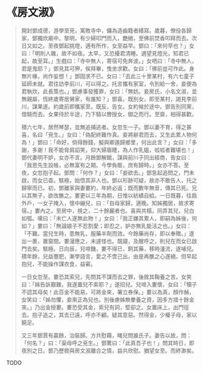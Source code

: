 # 《房文淑》

> 開封鄧成德，游學至兗，寓敗寺中，傭為造齒籍者繕寫。歲暮，僚役各歸家，鄧獨炊廟中。黎明，有少婦叩門而入，艷絕，至佛前焚香叩拜而去。次日又如之。至夜鄧起挑燈，適有所作，女至益早。鄧曰：「來何早也？」女曰：「明則人雜，故不如夜。太早，又恐擾君清睡。適望見燈光，知君已起，故至耳。」生戲曰：「寺中無人，寄宿可免奔波。」女哂曰：「寺中無人，君是鬼耶？」鄧見其可狎，俟拜畢，曳坐求歡。女曰：「佛前豈可作此。身無片椽，尚作妄想！」鄧固求不已。女曰：「去此三十里某村，有六七童子延師未就。君往訪李前川，可以得之。托言攜有家室，令別給一舍，妾便為君執炊，此長策也。」鄧慮事發獲罪，女曰：「無妨。妾房氏，小名文淑，並無親屬，恆終歲寄居舅家，有誰知？」鄧喜。既別女，即至某村，謁見李前川，謀果遂。約歲前即攜家至。既反，告女。女約候於途中。鄧告別同黨，借騎而去。女果待於半途，乃下騎以轡授女，御之而行。至齋，相得甚歡。
>
> 積六七年，居然琴瑟，並無追捕逃者。女忽生一子。鄧以妻不育，得之甚喜，名曰「兗生。」女曰：「偽配終難作真。妾將辭君而去，又生此累人物何為！」鄧曰：「命好，倘得餘錢，擬與卿遁歸鄉里，何出此言？」女曰：「多謝，多謝！我不能脅肩諂笑，仰大婦眉睫，為人作乳媼，呱呱者難堪也！」鄧代妻明不妒，女亦不言。月餘鄧解館，謀與前川子同出經商，告女曰：「我思先生設帳，必無富有之期。今學負販，庶有歸時。」女亦不答。至夜，女忽抱子起。鄧問：「何作？」女曰：「妾欲去。」鄧急起追問之，門未啟，而女已杳。駭極，始悟其非人也。鄧以形跡可疑，故亦不敢告人，托之歸寧而已。初，鄧離家與妻婁約，年終必返；既而數年無音，傳其已死。兄以其無子，欲改醮之。婁更以三年為期，日惟以紡績自給。一日既暮，往扃外戶，一女子掩入，懷中繃兒，曰：「自母家歸，適晚。知姊獨居，故求寄宿。」婁內之。至房中，視之，二十餘麗者也。喜與共榻，同弄其兒，兒白如瓠。嘆曰：「未亡人遂無此物！」女曰：「我正嫌其累人，即嗣為姊後，何如？」婁曰：「無論娘子不忍割愛；即忍之，妒亦無乳能活之也。」女曰：「不難。當兒生時，患無乳，服藥半劑而效。今餘藥尚存，即以奉贈。」遂出一裹，置窗間。婁漫應之，未遽怪也。既寢，及醒呼之，則兒在而女已啟門去矣。駭極。日向辰，兒啼饑，婁不得已，飼其藥，移時湩流，遂哺兒。積年餘，兒益豐肥，漸學語言，愛之不啻己出，由是再醮之心遂絕。但早起抱兒，不能操作謀衣食，益窘。
>
> 一日女忽至。婁恐其索兒，先問其不謀而去之罪，後敘其鞠養之苦。女笑曰：「姊告訴艱難，我遂置兒不索耶？」遂招兒。兒啼入婁懷，女曰：「犢子不認其母矣！此百金不能易，可將金來，署立券保。」婁以為真，顏作赬，女笑曰：「姊勿懼，妾來正為兒也。別後慮姊無豢養之資，因多方措十餘金來。」乃出金授婁。婁恐受其金，索兒有詞，堅卻之。女置床上，出門徑去。抱子追之，其去已遠，呼亦不顧。疑其意惡。然得金，少權子母，家以饒足。
>
> 又三年鄧賈有贏餘，治裝歸。方共慰藉，睹兒問誰氏子。妻告以故，問：「何名？」曰：「渠母呼之兗生。」鄧驚曰：「此真吾子也！」問其時日，即夜別之日。鄧乃歷敘與房文淑離合之情，益共欣慰。猶望女至。而終渺矣。

TODO
